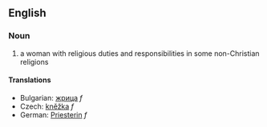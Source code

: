 ==English==

===Noun===

# a woman with religious duties and responsibilities in some non-Christian religions

====Translations====

*Bulgarian: [[жрица]] ''f''
*Czech:  [[kněžka]]  ''f''
*German: [[Priesterin]] ''f''